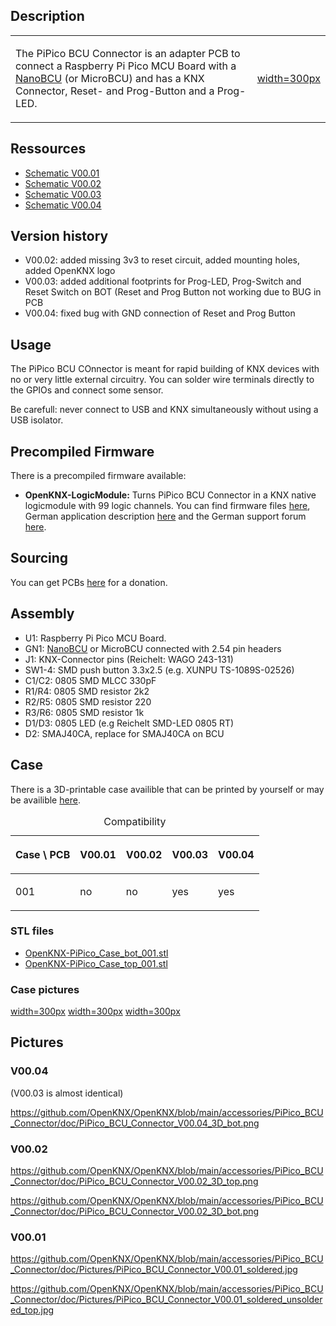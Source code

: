 == Description ==

{|
|-
| The PiPico BCU Connector is an adapter PCB to connect a Raspberry Pi Pico MCU Board with a [[NanoBCU]] (or MicroBCU) and has a KNX Connector, Reset- and Prog-Button and a Prog-LED.
| [[https://github.com/OpenKNX/OpenKNX/blob/main/accessories/PiPico_BCU_Connector/doc/Pictures/PiPico_BCU_Connector_V00.01_soldered_small.jpg|width=300px]]
|}

== Ressources ==

* [https://github.com/OpenKNX/OpenKNX/blob/main/accessories/PiPico_BCU_Connector/doc/PiPico_BCU_Connector_schematic_V00.01.png Schematic V00.01]
* [https://github.com/OpenKNX/OpenKNX/blob/main/accessories/PiPico_BCU_Connector/doc/PiPico_BCU_Connector_V00.02.sch.pdf Schematic V00.02]
* [https://github.com/OpenKNX/OpenKNX/blob/main/accessories/PiPico_BCU_Connector/doc/PiPico_BCU_Connector_V00.03.sch.pdf Schematic V00.03]
* [https://github.com/OpenKNX/OpenKNX/blob/main/accessories/PiPico_BCU_Connector/doc/PiPico_BCU_Connector_V00.03.sch.pdf Schematic V00.04]



== Version history ==

* V00.02: added missing 3v3 to reset circuit, added mounting holes, added OpenKNX logo
* V00.03: added additional footprints for Prog-LED, Prog-Switch and Reset Switch on BOT (Reset and Prog Button not working due to BUG in PCB
* V00.04: fixed bug with GND connection of Reset and Prog Button

== Usage ==

The PiPico BCU COnnector is meant for rapid building of KNX devices with no or very little external circuitry. You can solder wire terminals directly to the GPIOs and connect some sensor.

Be carefull: never connect to USB and KNX simultaneously without using a USB isolator.

== Precompiled Firmware ==

There is a precompiled firmware available:

* '''OpenKNX-LogicModule:''' Turns PiPico BCU Connector in a KNX native logicmodule with 99 logic channels. You can find firmware files [https://github.com/OpenKNX/OAM-LogicModule/releases/tag/0.10-Beta here], German application description [https://github.com/OpenKNX/OAM-LogicModule/blob/main/doc/Applikationsbeschreibung-Logik.md here] and the German support forum [https://knx-user-forum.de/forum/projektforen/openknx/1765082-openknx-logikmodul-release here]. 

== Sourcing  ==

You can get PCBs [http://shop.sirsydom.de here] for a donation.


== Assembly ==

* U1: Raspberry Pi Pico MCU Board.
* GN1: [[NanoBCU]] or MicroBCU connected with 2.54 pin headers
* J1: KNX-Connector pins (Reichelt: WAGO 243-131)
* SW1-4: SMD push button 3.3x2.5 (e.g. XUNPU TS-1089S-02526)
* C1/C2: 0805 SMD MLCC 330pF
* R1/R4: 0805 SMD resistor 2k2
* R2/R5: 0805 SMD resistor 220
* R3/R6: 0805 SMD resistor 1k
* D1/D3: 0805 LED (e.g Reichelt SMD-LED 0805 RT)
* D2: SMAJ40CA, replace for SMAJ40CA on BCU

== Case ==

There is a 3D-printable case availible that can be printed by yourself or may be availible [http://shop.sirsydom.de here].

{| class="wikitable"
|+ Compatibility
|-
! scope="col"| Case \ PCB
! scope="col"| V00.01
! scope="col"| V00.02
! scope="col"| V00.03
! scope="col"| V00.04
|-
! scope="row"| 001
| no
| no
| yes
| yes
|}

=== STL files ===
* [https://github.com/OpenKNX/OpenKNX/blob/main/accessories/PiPico_BCU_Connector/PiPico-Case/OpenKNX-PiPico_Case_bot_001.stl OpenKNX-PiPico_Case_bot_001.stl]
* [https://github.com/OpenKNX/OpenKNX/blob/main/accessories/PiPico_BCU_Connector/PiPico-Case/OpenKNX-PiPico_Case_top_001.stl OpenKNX-PiPico_Case_top_001.stl]

=== Case pictures ===

[[https://github.com/OpenKNX/OpenKNX/blob/main/accessories/PiPico_BCU_Connector/doc/Pictures/PiPico-Case_001_001.jpg|width=300px]]
[[https://github.com/OpenKNX/OpenKNX/blob/main/accessories/PiPico_BCU_Connector/doc/Pictures/PiPico-Case_001_002.jpg|width=300px]]
[[https://github.com/OpenKNX/OpenKNX/blob/main/accessories/PiPico_BCU_Connector/doc/Pictures/PiPico-Case_001_003.jpg|width=300px]]

== Pictures ==

=== V00.04 ===
(V00.03 is almost identical)


[[https://github.com/OpenKNX/OpenKNX/blob/main/accessories/PiPico_BCU_Connector/doc/PiPico_BCU_Connector_V00.04_3D_bot.png]]

=== V00.02 ===

[[https://github.com/OpenKNX/OpenKNX/blob/main/accessories/PiPico_BCU_Connector/doc/PiPico_BCU_Connector_V00.02_3D_top.png]]

[[https://github.com/OpenKNX/OpenKNX/blob/main/accessories/PiPico_BCU_Connector/doc/PiPico_BCU_Connector_V00.02_3D_bot.png]]

=== V00.01 ===

[[https://github.com/OpenKNX/OpenKNX/blob/main/accessories/PiPico_BCU_Connector/doc/Pictures/PiPico_BCU_Connector_V00.01_soldered.jpg]]

[[https://github.com/OpenKNX/OpenKNX/blob/main/accessories/PiPico_BCU_Connector/doc/Pictures/PiPico_BCU_Connector_V00.01_soldered_unsoldered_top.jpg]]